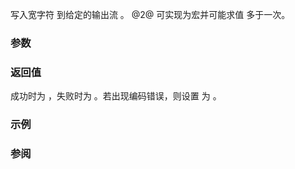 {{cpp/title|fputwc}}
{{cpp/io/c/navbar}}
{{dcl begin}}
{{dcl header|cwchar}}
{{dcl|num=1|
std::wint_t fputwc( wchar_t ch, std::FILE* stream );
}}
{{dcl|num=2|
std::wint_t putwc( wchar_t ch, std::FILE* stream );
}}
{{dcl end}}

写入宽字符 {{c|ch}} 到给定的输出流 {{c|stream}}。
@2@ 可实现为宏并可能求值 {{c|stream}} 多于一次。

===参数===
{{par begin}}
{{par|ch|要写入的宽字符}}
{{par|stream|输出流}}
{{par end}}

===返回值===
成功时为 {{c|ch}}，失败时为 {{c|WEOF}}。若出现编码错误，则设置 {{lc|errno}} 为 {{lc|EILSEQ}}。

===示例===
{{example
|code=
#include &lt;cerrno&gt;
#include &lt;clocale&gt;
#include &lt;cstdio&gt;
#include &lt;cstdlib&gt;
#include &lt;cwchar&gt;
#include &lt;initializer_list&gt;

int main()
{
    std::setlocale(LC_ALL, "en_US.utf8");

    for (const wchar_t ch :
    {
        L'\u2200', // Unicode 名: "FOR ALL"
        L'\n',
        L'∀',
    })
    {
        if (errno = 0; std::fputwc(ch, stdout) == WEOF)
        {
            std::puts(errno == EILSEQ
                ? "fputwc 中的编码错误"
                : "fputwc 中的 I/O 错误"
            );
            return EXIT_FAILURE;
        }
    }
    return EXIT_SUCCESS;
}
|p=true
|output=
∀
∀
}}

===参阅===
{{dsc begin}}
{{dsc inc|cpp/io/c/dsc fputc}}
{{dsc inc|cpp/io/c/dsc fputws}}
{{dsc inc|cpp/io/c/dsc fgetwc}}
{{dsc see c|c/io/fputwc}}
{{dsc end}}

{{langlinks|de|en|es|fr|it|ja|pt|ru}}
